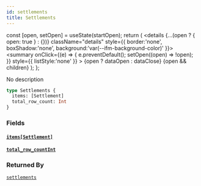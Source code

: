 ```yaml
---
id: settlements
title: Settlements
---
```









  const [open, setOpen] = useState(startOpen);
  return (
    <details {...(open ? { open: true } : {})} className="details" style={{ border:'none', boxShadow:'none', background:'var(--ifm-background-color)' }}>
      <summary
        onClick={(e) => {
          e.preventDefault();
          setOpen((open) => !open);
        }}
        style={{ listStyle:'none' }}
      >
      {open ? dataOpen : dataClose}
      </summary>
      {open && children}
    </details>
  );
};








No description


```graphql
type Settlements {
  items: [Settlement]
  total_row_count: Int
}
```




### Fields

#### [`items`](#)<Bullet />[`[Settlement]`](/docs/api/types/objects/settlement)  
> 
> 
> 
> 

#### [`total_row_count`](#)<Bullet />[`Int`](/docs/api/types/scalars/int)  
> 
> 
> 
> 



### Returned By

[`settlements`](/docs/api/api/queries/settlements)  <Badge class="badge badge--secondary" text="query"/>


